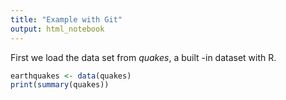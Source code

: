 ```yaml
---
title: "Example with Git"
output: html_notebook
---
```


First we load the data set from *quakes*, a built -in dataset with R.

```r
earthquakes <- data(quakes)
print(summary(quakes))
```

